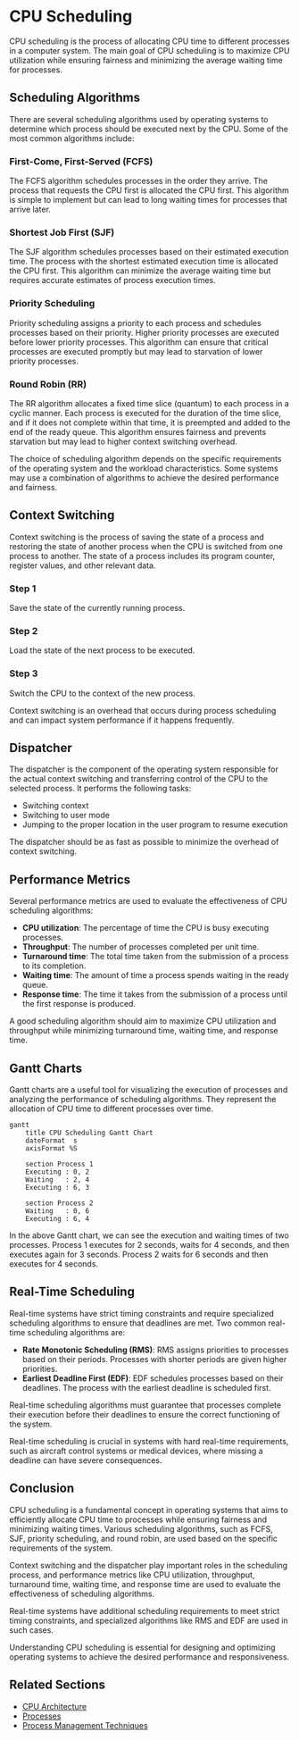 
# CPU Scheduling

CPU scheduling is the process of allocating CPU time to different processes in a computer system. The main goal of CPU scheduling is to maximize CPU utilization while ensuring fairness and minimizing the average waiting time for processes.

## Scheduling Algorithms

There are several scheduling algorithms used by operating systems to determine which process should be executed next by the CPU. Some of the most common algorithms include:

### First-Come, First-Served (FCFS)

The FCFS algorithm schedules processes in the order they arrive. The process that requests the CPU first is allocated the CPU first. This algorithm is simple to implement but can lead to long waiting times for processes that arrive later.

### Shortest Job First (SJF)

The SJF algorithm schedules processes based on their estimated execution time. The process with the shortest estimated execution time is allocated the CPU first. This algorithm can minimize the average waiting time but requires accurate estimates of process execution times.

### Priority Scheduling

Priority scheduling assigns a priority to each process and schedules processes based on their priority. Higher priority processes are executed before lower priority processes. This algorithm can ensure that critical processes are executed promptly but may lead to starvation of lower priority processes.

### Round Robin (RR)

The RR algorithm allocates a fixed time slice (quantum) to each process in a cyclic manner. Each process is executed for the duration of the time slice, and if it does not complete within that time, it is preempted and added to the end of the ready queue. This algorithm ensures fairness and prevents starvation but may lead to higher context switching overhead.

<Callout type="info">
The choice of scheduling algorithm depends on the specific requirements of the operating system and the workload characteristics. Some systems may use a combination of algorithms to achieve the desired performance and fairness.
</Callout>

## Context Switching

Context switching is the process of saving the state of a process and restoring the state of another process when the CPU is switched from one process to another. The state of a process includes its program counter, register values, and other relevant data.

<Steps>

### Step 1
Save the state of the currently running process.

### Step 2
Load the state of the next process to be executed.

### Step 3
Switch the CPU to the context of the new process.

</Steps>

Context switching is an overhead that occurs during process scheduling and can impact system performance if it happens frequently.

## Dispatcher

The dispatcher is the component of the operating system responsible for the actual context switching and transferring control of the CPU to the selected process. It performs the following tasks:

- Switching context
- Switching to user mode
- Jumping to the proper location in the user program to resume execution

The dispatcher should be as fast as possible to minimize the overhead of context switching.

## Performance Metrics

Several performance metrics are used to evaluate the effectiveness of CPU scheduling algorithms:

- **CPU utilization**: The percentage of time the CPU is busy executing processes.
- **Throughput**: The number of processes completed per unit time.
- **Turnaround time**: The total time taken from the submission of a process to its completion.
- **Waiting time**: The amount of time a process spends waiting in the ready queue.
- **Response time**: The time it takes from the submission of a process until the first response is produced.

A good scheduling algorithm should aim to maximize CPU utilization and throughput while minimizing turnaround time, waiting time, and response time.

## Gantt Charts

Gantt charts are a useful tool for visualizing the execution of processes and analyzing the performance of scheduling algorithms. They represent the allocation of CPU time to different processes over time.

```mermaid
gantt
    title CPU Scheduling Gantt Chart
    dateFormat  s
    axisFormat %S

    section Process 1
    Executing : 0, 2
    Waiting   : 2, 4
    Executing : 6, 3

    section Process 2
    Waiting   : 0, 6
    Executing : 6, 4
```

In the above Gantt chart, we can see the execution and waiting times of two processes. Process 1 executes for 2 seconds, waits for 4 seconds, and then executes again for 3 seconds. Process 2 waits for 6 seconds and then executes for 4 seconds.

## Real-Time Scheduling

Real-time systems have strict timing constraints and require specialized scheduling algorithms to ensure that deadlines are met. Two common real-time scheduling algorithms are:

- **Rate Monotonic Scheduling (RMS)**: RMS assigns priorities to processes based on their periods. Processes with shorter periods are given higher priorities.
- **Earliest Deadline First (EDF)**: EDF schedules processes based on their deadlines. The process with the earliest deadline is scheduled first.

Real-time scheduling algorithms must guarantee that processes complete their execution before their deadlines to ensure the correct functioning of the system.

<Callout type="warning">
Real-time scheduling is crucial in systems with hard real-time requirements, such as aircraft control systems or medical devices, where missing a deadline can have severe consequences.
</Callout>

## Conclusion

CPU scheduling is a fundamental concept in operating systems that aims to efficiently allocate CPU time to processes while ensuring fairness and minimizing waiting times. Various scheduling algorithms, such as FCFS, SJF, priority scheduling, and round robin, are used based on the specific requirements of the system.

Context switching and the dispatcher play important roles in the scheduling process, and performance metrics like CPU utilization, throughput, turnaround time, waiting time, and response time are used to evaluate the effectiveness of scheduling algorithms.

Real-time systems have additional scheduling requirements to meet strict timing constraints, and specialized algorithms like RMS and EDF are used in such cases.

Understanding CPU scheduling is essential for designing and optimizing operating systems to achieve the desired performance and responsiveness.

## Related Sections

- [CPU Architecture](/hardware-resources/cpu/cpu-architecture)
- [Processes](/process-management/processes)
- [Process Management Techniques](/process-management/process-management-techniques)